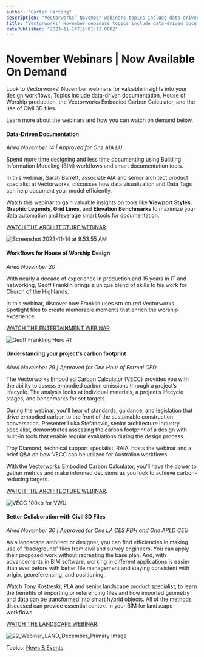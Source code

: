 ```yaml
---
author: "Carter Hartong"
description: "Vectorworks’ November webinars topics include data-driven documentation, House of Worship production, the VECC, and the use of Civil 3D files."
title: "Vectorworks’ November webinars topics include data-driven documentation, House of Worship production, the VECC, and the use of Civil 3D files." 
datePublished: "2023-11-14T15:01:12.000Z"
---
```

# November Webinars | Now Available On Demand

Look to Vectorworks’ November webinars for valuable insights into your design workflows. Topics include data-driven documentation, House of Worship production, the Vectorworks Embodied Carbon Calculator, and the use of Civil 3D files.

Learn more about the webinars and how you can watch on demand below.

#### Data-Driven Documentation

_Aired November 14 | Approved for One AIA LU_

Spend more time designing and less time documenting using Building Information Modeling (BIM) workflows and smart documentation tools. 

In this webinar, Sarah Barrett, associate AIA and senior architect product specialist at Vectorworks, discusses how data visualization and Data Tags can help document your model efficiently.

Watch this webinar to gain valuable insights on tools like **Viewport Styles**, **Graphic Legends**, **Grid Lines**, and **Elevation Benchmarks** to maximize your data automation and leverage smart tools for documentation.

[WATCH THE ARCHITECTURE WEBINAR](https://university.vectorworks.net/course/view.php?id=3012).

![Screenshot 2023-11-14 at 9.53.55 AM](https://blog.vectorworks.net/hs-fs/hubfs/Blog%20Images/231114_October%20Register%20Webinar/Screenshot%202023-11-14%20at%209.53.55%20AM.png?width=1440&height=1085&name=Screenshot%202023-11-14%20at%209.53.55%20AM.png)

#### Workflows for House of Worship Design

_Aired November 20_ 

With nearly a decade of experience in production and 15 years in IT and networking, Geoff Franklin brings a unique blend of skills to his work for Church of the Highlands.

In this webinar, discover how Franklin uses structured Vectorworks Spotlight files to create memorable moments that enrich the worship experience.

[WATCH THE ENTERTAINMENT WEBINAR](https://university.vectorworks.net/course/view.php?id=3022).

![Geoff Frankling Hero #1](https://blog.vectorworks.net/hs-fs/hubfs/Blog%20Images/231114_October%20Register%20Webinar/Geoff%20Frankling%20Hero%20%231.jpg?width=1440&height=960&name=Geoff%20Frankling%20Hero%20%231.jpg)

#### Understanding your project's carbon footprint

_Aired November 29 | Approved for One Hour of Formal CPD_

The Vectorworks Embodied Carbon Calculator (VECC) provides you with the ability to assess embodied carbon emissions through a project’s lifecycle. The analysis looks at individual materials, a project’s lifecycle stages, and benchmarks for set targets.

During the webinar, you'll hear of standards, guidance, and legislation that drive embodied carbon to the front of the sustainable construction conversation. Presenter Luka Stefanovic, senior architecture industry specialist, demonstrates assessing the carbon footprint of a design with built-in tools that enable regular evaluations during the design process.

Troy Diamond, technical support specialist, RAIA, hosts the webinar and a brief Q&A on how VECC can be utilized for Australian workflows.

With the Vectorworks Embodied Carbon Calculator, you’ll have the power to gather metrics and make informed decisions as you look to achieve carbon-reducing targets.

[WATCH THE ARCHITECTURE WEBINAR](https://university.vectorworks.net/course/view.php?id=2043).

![VECC 100kb for VWU](https://blog.vectorworks.net/hs-fs/hubfs/Blog%20Images/220315_March%20Webinars/VECC%20100kb%20for%20VWU.jpg?width=1440&height=810&name=VECC%20100kb%20for%20VWU.jpg)

#### Better Collaboration with Civil 3D Files

_Aired November 30 | Approved for One LA CES PDH and One APLD CEU_

As a landscape architect or designer, you can find efficiencies in making use of “background” files from civil and survey engineers. You can apply their proposed work without recreating the base plan. And, with advancements in BIM software, working in different applications is easier than ever before with better file management and staying consistent with origin, georeferencing, and positioning.   
  
Watch Tony Kostreski, PLA and senior landscape product specialist, to learn the benefits of importing or referencing files and how imported geometry and data can be transformed into smart hybrid objects. All of the methods discussed can provide essential context in your BIM for landscape workflows. 

[WATCH THE LANDSCAPE WEBINAR](https://university.vectorworks.net/course/view.php?id=2434).

![22_Webinar_LAND_December_Primary Image](https://blog.vectorworks.net/hs-fs/hubfs/Blog%20Images/231114_October%20Register%20Webinar/22_Webinar_LAND_December_Primary%20Image.png?width=1440&height=843&name=22_Webinar_LAND_December_Primary%20Image.png)

 Topics: [News & Events](https://blog.vectorworks.net/topic/news-events) 

 